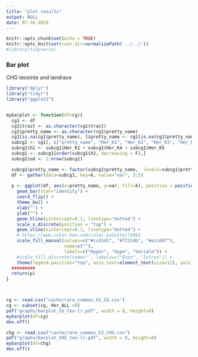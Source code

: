 ```yaml
---
title: "plot results"
output: NULL
date: 07-16-2020
---
```



```r
knitr::opts_chunk$set(echo = TRUE) 
knitr::opts_knit$set(root.dir=normalizePath('../../')) 
#library(tidyverse)
```


### Bar plot

CHG teosinte and landrace
```r

library("dplyr")
library("tidyr")
library("ggplot2")


mybarplot <- function(df=cg){
  cg1 <- df
  cg1$trait <- as.character(cg1$trait)
  cg1$pretty_name <- as.character(cg1$pretty_name)
  cg1[is.na(cg1$pretty_name), ]$pretty_name <- cg1[is.na(cg1$pretty_name), ]$trait
  subcg1 <- cg1[, c("pretty_name", "Her_K1", "Her_K2", "Her_K3", "Her_K4", "Her_K5")]
  subcg1$h2 <- subcg1$Her_K1 + subcg1$Her_K4 + subcg1$Her_K5
  subcg1 <- subcg1[order(subcg1$h2, decreasing = F),]
  subcg1$od <- 1:nrow(subcg1)

  subcg1$pretty_name <- factor(subcg1$pretty_name,  levels=subcg1$pretty_name)
  df <- gather(data=subcg1, key=k, value="var", 3:5)
  
  p <- ggplot(df, aes(x=pretty_name, y=var, fill=k), position = position_stack(reverse = TRUE)) +
    geom_bar(stat="identity") +
    coord_flip() +
    theme_bw() +
    xlab("") +
    ylab("") +
    geom_hline(yintercept=0.1, linetype="dotted") +
    scale_x_discrete(position = "top") +
    geom_vline(xintercept=0.1, linetype="dotted") +
    # https://www.color-hex.com/color-palette/73961
    scale_fill_manual(values=c("#cc4141", "#72114b", "#e1cd07"),
                      name=c(""),
                      labels=c("Hyper", "Hypo", "Variale")) +
    #scale_fill_discrete(name="", labels=c("Exon", "Intron")) +
    theme(legend.position="top", axis.text=element_text(size=12), axis.title=element_text(size=15) )
  #########
  return(p)
}



cg <- read.csv("cache/rare_common_h2_CG.csv")
cg <- subset(cg, Her_ALL >0)
pdf("graphs/barplot_CG_teo-lr.pdf", width = 8, height=8)
mybarplot(df=cg)
dev.off()  

chg <- read.csv("cache/rare_common_h2_CHG.csv")
pdf("graphs/barplot_CHG_teo-lr.pdf", width = 8, height=8)
mybarplot(df=chg)
dev.off()  


```







